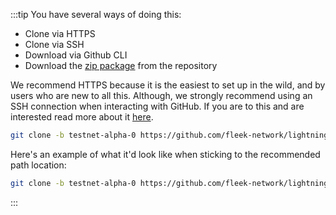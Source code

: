 :::tip
You have several ways of doing this:
- Clone via HTTPS
- Clone via SSH
- Download via Github CLI
- Download the [zip package](https://github.com/fleek-network/lightning/archive/refs/heads/main.zip) from the repository

We recommend HTTPS because it is the easiest to set up in the wild, and by users who are new to all this.
Although, we strongly recommend using an SSH connection when interacting with GitHub. If you are to this and are interested read more about it [here](https://docs.github.com/en/authentication/connecting-to-github-with-ssh).

```sh
git clone -b testnet-alpha-0 https://github.com/fleek-network/lightning.git <DIRECTORY-NAME>
```

Here's an example of what it'd look like when sticking to the recommended path location:

```sh
git clone -b testnet-alpha-0 https://github.com/fleek-network/lightning.git ~/fleek-network/lightning
```
:::
